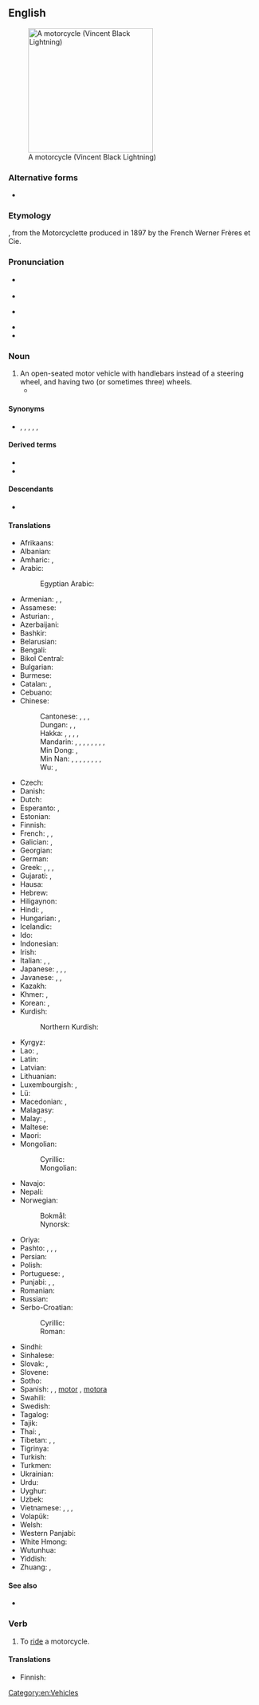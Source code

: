 {{also|motor cycle|motor-cycle}}
==English==
{{wikipedia}}
[[Image:VINCENT_Black_Lightning.jpg|thumb|right|250px|A motorcycle (Vincent Black Lightning)]]

===Alternative forms===
* {{alter|en|motor cycle|motor-cycle}}

===Etymology===
{{root|en|ine-pro|*kʷel-}}
{{compound|en|motor|cycle}}, from the Motorcyclette produced in 1897 by the French Werner Frères et Cie.

===Pronunciation===
* {{a|RP}} {{IPA|en|/ˈməʊtəˌsaɪkəl/}}
* {{audio|en|LL-Q1860 (eng)-Vealhurl-motorcycle.wav|Audio (Southern England)}}
* {{a|GA}} {{IPA|en|/ˈmoʊtɚˌsaɪkəl/|[ˈmoʊɾɚˌsaɪkl̩]}}
* {{rhymes|en|əʊtə(ɹ)saɪkəl}}
* {{hyphenation|en|mo|tor|cy|cle}}

===Noun===
{{en-noun}}

# An open-seated motor vehicle with handlebars instead of a steering wheel, and having two (or sometimes three) wheels.
#* {{quote-book|en|year=2021|author=[[w:Rivers Solomon|Rivers Solomon]]|title=Sorrowland|publisher=#Merky Books|page=43|passage=Vern rubbed her hands along the '''motorcycles''', admiring their size and power, their silver and black sleekness.}}

====Synonyms====
* {{sense|motor-powered vehicle}} {{l|en|bike}}, {{l|en|chopper}}, {{l|en|cycle}}, {{l|en|moped}}, {{l|en|motorbicycle}} {{q|obsolete}}, {{l|en|motorbike}}

====Derived terms====
* {{l|en|motorcyclist}}
* {{l|en|motorcycling}}

====Descendants====
* {{desc|ms|motosikal|bor=1}}

====Translations====
{{trans-top|open-seated motor vehicle with handlebars instead of a steering wheel}}
* Afrikaans: {{t|af|motorfiets}}
* Albanian: {{t+|sq|motoçikletë|f}}
* Amharic: {{t|am|ዶቅዶቄ}}, {{t|am|ሞተርሳይክል}}
* Arabic: {{t|ar|مُوتُوسِيكِل|m|tr=mōtōsīkil}}
*: Egyptian Arabic: {{t|arz|متوسكل|m|tr=mutusekl}}
* Armenian: {{t+|hy|մոտոցիկլետ}}, {{t+|hy|մոտոցիկլ}}, {{qualifier|colloquial}} {{t+|hy|մոտո}}
* Assamese: {{t|as|মটৰ চাইকেল}}
* Asturian: {{t|ast|motocicleta|f}}, {{t|ast|moto|f}}
* Azerbaijani: {{t|az|motosiklet}}
* Bashkir: {{t|ba|мотоцикл}}
* Belarusian: {{t|be|матацы́кл|m}}
* Bengali: {{t|bn|মোটরসাইকেল}}
* Bikol Central: {{t|bcl|motorsiklo}}
* Bulgarian: {{t+|bg|мотоцикле́т|m}}
* Burmese: {{t+|my|မော်တော်ဆိုင်ကယ်}}
* Catalan: {{t+|ca|motocicleta|f}}, {{t+|ca|moto|f}}
* Cebuano: {{t|ceb|motorsiklo}}
* Chinese:
*: Cantonese: {{t|yue|電單車}}, {{t|yue|电单车|tr=din6 daan1 ce1}}, {{t|yue|摩托車}}, {{t|yue|摩托车|tr=mo1 tok3 ce1}}
*: Dungan: {{t|dng|мотуәчә}}, {{t|dng|хуәчичәзы}}, {{t|dng|мотоцикл}}
*: Hakka: {{t|hak|奧多拜}}, {{t|hak|奥多拜|tr=ò-to-pái}}, {{t|hak|機車}}, {{t|hak|机车|tr=kî-chhâ}}, {{t|hak|引擎|tr=ên-chín}}
*: Mandarin: {{t+|cmn|摩托車}}, {{t+|cmn|摩托车|tr=mótuōchē}}, {{t+|cmn|機車}}, {{t+|cmn|机车|tr=jīchē}} {{qualifier|Taiwan}}, {{t+|cmn|摩托|tr=mótuō}}, {{t+|cmn|機器腳踏車}}, {{t+|cmn|机器脚踏车|tr=jīqì jiǎotàchē}} {{qualifier|Taiwan}}, {{t+|cmn|電單車}}, {{t+|cmn|电单车|tr=diàndānchē}}
*: Min Dong: {{t|cdo|摩托車}}, {{t|cdo|摩托车|tr=mò̤-táuk-chiă}}
*: Min Nan: {{t|nan|撲撲車}}, {{t|nan|扑扑车|tr=phok-phok-chhia}}, {{t|nan|歐兜邁}}, {{t|nan|欧兜迈|tr=o͘-tó͘-bái}}, {{t+|nan|機車}}, {{t|nan|机车|tr=ki-chhia}}, {{t|nan|引擎|tr=iân-jín}}, {{t|nan|機器跤踏車}}, {{t|nan|机器跤踏车|tr=ki-khì kha-ta̍h-chhia}}
*: Wu: {{t|wuu|摩托車}}, {{t|wuu|摩托车|tr=mo thoq tsho}}
* Czech: {{t+|cs|motocykl|m}}
* Danish: {{t+|da|motorcykel|c}}
* Dutch: {{t+|nl|motorfiets|f}}
* Esperanto: {{t+|eo|motorbiciklo}}, {{t|eo|motorciklo}}
* Estonian: {{t|et|mootorratas}}
* Finnish: {{t+|fi|moottoripyörä}}
* French: {{t+|fr|moto|f}}, {{t+|fr|motocyclette|f}}, {{t+|fr|motocycle|m}}
* Galician: {{t|gl|motocicleta|f}}, {{t|gl|moto|f}}
* Georgian: {{t|ka|მოტოციკლი}}
* German: {{t+|de|Motorrad|n}}
* Greek: {{t+|el|μηχανή|f}}, {{t+|el|δίκυκλο|n}}, {{t+|el|μοτοσικλέτα|f}}, {{t+|el|μοτοσυκλέτα}}
* Gujarati: {{t|gu|મોટરસાયકલ}}, {{t|gu|બાઈક}} {{qualifier|formally}}
* Hausa: {{t|ha|babur}}
* Hebrew: {{t+|he|אוֹפַנּוֹעַ|m|tr=ofanóa}}
* Hiligaynon: {{t|hil|motorsiklo}}
* Hindi: {{t|hi|मोटरसाइकिल|f}}, {{t|hi|मोटरबाइक|f}}
* Hungarian: {{t+|hu|motorkerékpár}}, {{t+|hu|motorbicikli}}
* Icelandic: {{t+|is|mótorhjól|n}}
* Ido: {{t+|io|motorobiciklo}}
* Indonesian: {{t+|id|sepeda motor}}
* Irish: {{t+|ga|gluaisrothar|m}}
* Italian: {{t+|it|motocicletta|f}}, {{t+|it|moto|f}}, {{t+|it|motociclo|m}}
* Japanese: {{t+|ja|オートバイ|tr=ōtobai}}, {{t|ja|バイク|tr=baiku}}, {{t+|ja|自動二輪車|tr=じどうにりんしゃ, jidō nirinsha}}, {{t+|ja|単車|tr=たんしゃ, tansha}}
* Javanese: {{t|jv|montor}}, {{t|jv|motor}}, {{t|jv|dogos}} {{qualifier|Yogyakarta slang}}
* Kazakh: {{t+|kk|мотоцикл}}
* Khmer: {{t|km|ទោចក្រយានយន្ត}}, {{t|km|ម៉ូតូ}}
* Korean: {{t+|ko|오토바이}}, {{t|ko|모터사이클}}
* Kurdish:
*: Northern Kurdish: {{t+|kmr|motorsiklêt}}
{{trans-mid}}
* Kyrgyz: {{t+|ky|мотоцикл}}
* Lao: {{t+|lo|ລົດຈັກ}}, {{t|lo|ຣົຖຈັກ}}
* Latin: {{t|la|autobirota|f}}
* Latvian: {{t|lv|motocikls|m}}
* Lithuanian: {{t|lt|motociklas|m}}
* Luxembourgish: {{t|lb|Moto|f}}, {{t|lb|Motorrad|n}}
* Lü: {{t|khb|ᦷᦙᧉᦷᦒᧉ}}
* Macedonian: {{t|mk|мотор|m}}, {{t|mk|мотоци́кл|m}}
* Malagasy: {{t+|mg|môtô}}
* Malay: {{t+|ms|sepeda motor}}, {{t|ms|motosikal}}
* Maltese: {{t|mt|mutur|m}}
* Maori: {{t|mi|motopaika}}
* Mongolian:
*: Cyrillic: {{t+|mn|мотоцикл}}
*: Mongolian: {{t|mn|ᠮᠣᠲ᠋ᠣᠼᠢᠻᠯ}}
* Navajo: {{t|nv|dziʼizítsoh}}
* Nepali: {{t+|ne|मोटरसाइकल|tr=moṭarsāikal}}
* Norwegian:
*: Bokmål: {{t|nb|motorsykkel|m}}
*: Nynorsk: {{t|nn|motorsykkel|m}}
* Oriya: {{t|or|ମଟର ସାଇକେଲ}}
* Pashto: {{t|ps|موټرسايکل|m|tr=moṭarsāykel}}, {{t|ps|موټرګاټ|m|tr=moṭargāṭ}}, {{t|ps|ټپټپ|m|tr=ṭapṭap}}, {{t|ps|ټپټپی|m|tr=ṭapṭapay}}
* Persian: {{t+|fa|موتورسیکلت|tr=motorsiklet}}
* Polish: {{t+|pl|motocykl|m}}
* Portuguese: {{t+|pt|motocicleta|f}}, {{t+|pt|moto|f}}
* Punjabi: {{t|pa|ਮੋਟਰਸਾਈਕਲ}}, {{t|pa|ਬਾਈਕ}}, {{t|pa|ਮੋਟਰਬਾਈਕ}}
* Romanian: {{t+|ro|motocicletă|f}}
* Russian: {{t+|ru|мотоци́кл|m}}
* Serbo-Croatian:
*: Cyrillic: {{t|sh|мотоцѝкл|m}}
*: Roman: {{t+|sh|motocìkl|m}}
* Sindhi: {{t|sd|موٽر سائيڪل}}
* Sinhalese: {{t|si|යතුරුපැදිය}}
* Slovak: {{t|sk|motorka|f}}, {{t|sk|motocykel|m}}
* Slovene: {{t|sl|motocikel|m}}
* Sotho: {{t|st|sethuthuthu}}
* Spanish: {{t+|es|motocicleta|f}} {{qualifier|formal}}, {{t+|es|moto|f}}, [[motor]] {{g|m}} {{qualifier|Dominican Republic|colloquial}}, [[motora]] {{g|f}} {{qualifier|Puerto Rico|colloquial}}
* Swahili: {{t|sw|pikipiki}}
* Swedish: {{t+|sv|motorcykel|c}}
* Tagalog: {{t|tl|motorsiklo}}
* Tajik: {{t|tg|мотосикл}}
* Thai: {{t|th|จักรยานยนต์}}, {{t|th|มอเตอร์ไซค์}}
* Tibetan: {{t|bo|སྦག་སྦག}}, {{t|bo|མོ་ཐོ}}, {{t|bo|མོ་ཐོ་ཁྲེ}}
* Tigrinya: {{t|ti|ሞቶ}}
* Turkish: {{t+|tr|motosiklet}}
* Turkmen: {{t|tk|motosikl}}
* Ukrainian: {{t|uk|мотоци́кл|m}}
* Urdu: {{t|ur|موٹَر سائِیکِل|f|tr=moṭar sāikil}}
* Uyghur: {{t|ug|موتسىكلىت}}
* Uzbek: {{t+|uz|mototsikl}}
* Vietnamese: {{t|vi|xe mô tô}}, {{t+|vi|mô tô}}, {{t+|vi|xe máy}}, {{t+|vi|xe gắn máy}}
* Volapük: {{t|vo|motorasaikul}}
* Welsh: {{t|cy|beic modur|m}}
* Western Panjabi: {{t+|pnb|موٹر سیکل}}
* White Hmong: {{t-needed|mww}}
* Wutunhua: {{t|wuh|moto}}
* Yiddish: {{t|yi|מאָטאָציקל|m}}
* Zhuang: {{t|za|mohdozceh}}, {{t|za|mozdozceh}}
{{trans-bottom}}

====See also====
* {{l|en|scooter}}

===Verb===
{{en-verb}}

# {{lb|en|intransitive}} To [[ride]] a motorcycle.

====Translations====
{{trans-top|to ride a motorcycle}}
* Finnish: {{t|fi|moottoripyöräillä}}
{{trans-mid}}
{{trans-bottom}}

[[Category:en:Vehicles]]